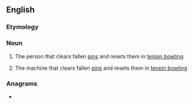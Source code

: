 ==English==

===Etymology===
{{compound|pin|setter|lang=en}}

===Noun===
{{wikipedia}}
{{en-noun}}

# {{lb|en|bowling|originally}} The person that clears fallen [[pin]]s and resets them in [[tenpin bowling]]
# {{lb|en|bowling}} The machine that clears fallen [[pin]]s and resets them in [[tenpin bowling]]

===Anagrams===
* {{anagrams|en|Petri nets|interstep}}